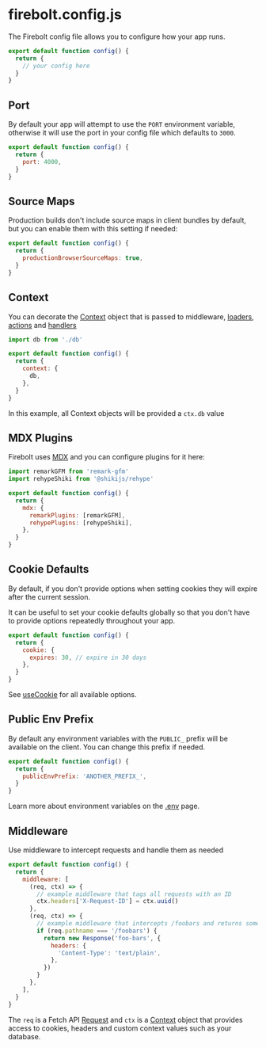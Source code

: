 <Metadata
  title='Reference: firebolt.config.js'
  description='API Reference for the firebolt config file.'
/>

# firebolt.config.js

The Firebolt config file allows you to configure how your app runs.

```jsx title='firebolt.config.js' lineNumbers
export default function config() {
  return {
    // your config here
  }
}
```

## Port

By default your app will attempt to use the `PORT` environment variable, otherwise it will use the port in your config file which defaults to `3000`.

```jsx title='firebolt.config.js' lineNumbers
export default function config() {
  return {
    port: 4000,
  }
}
```

## Source Maps

Production builds don't include source maps in client bundles by default, but you can enable them with this setting if needed:

```jsx title='firebolt.config.js' lineNumbers
export default function config() {
  return {
    productionBrowserSourceMaps: true,
  }
}
```

## Context

You can decorate the [Context](/docs/ref/context) object that is passed to middleware, [loaders](/docs/loaders), [actions](/docs/actions) and [handlers](/docs/ref/handler.js)

```jsx title='firebolt.config.js' lineNumbers
import db from './db'

export default function config() {
  return {
    context: {
      db,
    },
  }
}
```

In this example, all Context objects will be provided a `ctx.db` value

## MDX Plugins

Firebolt uses [MDX](https://mdxjs.com/) and you can configure plugins for it here:

```jsx title='firebolt.config.js' lineNumbers
import remarkGFM from 'remark-gfm'
import rehypeShiki from '@shikijs/rehype'

export default function config() {
  return {
    mdx: {
      remarkPlugins: [remarkGFM],
      rehypePlugins: [rehypeShiki],
    },
  }
}
```

## Cookie Defaults

By default, if you don't provide options when setting cookies they will expire after the current session.

It can be useful to set your cookie defaults globally so that you don't have to provide options repeatedly throughout your app.

```jsx title='firebolt.config.js' lineNumbers
export default function config() {
  return {
    cookie: {
      expires: 30, // expire in 30 days
    },
  }
}
```

See [useCookie](/docs/ref/useCookie) for all available options.

## Public Env Prefix

By default any environment variables with the `PUBLIC_` prefix will be available on the client. You can change this prefix if needed.

```jsx title='firebolt.config.js' lineNumbers
export default function config() {
  return {
    publicEnvPrefix: 'ANOTHER_PREFIX_',
  }
}
```

Learn more about environment variables on the [.env](/docs/ref/env) page.

## Middleware

Use middleware to intercept requests and handle them as needed

```jsx title='firebolt.config.js' lineNumbers
export default function config() {
  return {
    middleware: [
      (req, ctx) => {
        // example middleware that tags all requests with an ID
        ctx.headers['X-Request-ID'] = ctx.uuid()
      },
      (req, ctx) => {
        // example middleware that intercepts /foobars and returns some text
        if (req.pathname === '/foobars') {
          return new Response('foo-bars', {
            headers: {
              'Content-Type': 'text/plain',
            },
          })
        }
      },
    ],
  }
}
```

The `req` is a Fetch API [Request](https://developer.mozilla.org/en-US/docs/Web/API/Request) and `ctx` is a [Context](/docs/ref/context) object that provides access to cookies, headers and custom context values such as your database.
